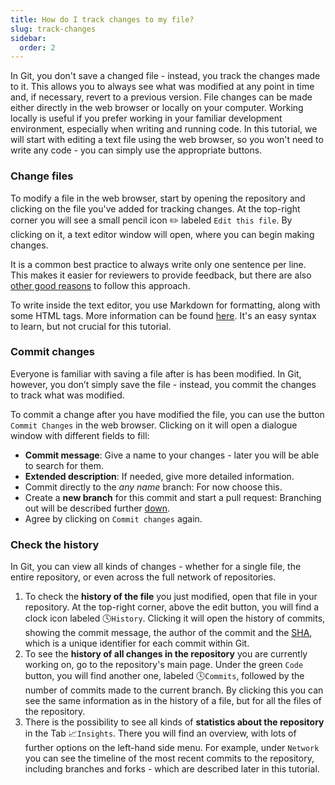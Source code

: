 ```yaml
---
title: How do I track changes to my file?
slug: track-changes
sidebar:
  order: 2
---
```



In Git, you don't save a changed file - instead, you track the changes made to it.
This allows you to always see what was modified at any point in time and, if necessary, revert to a previous version.
File changes can be made either directly in the web browser or locally on your computer.
Working locally is useful if you prefer working in your familiar development environment, especially when writing and running code.
In this tutorial, we will start with editing a text file using the web browser, so you won't need to write any code - you can simply use the appropriate buttons.

### Change files
To modify a file in the web browser, start by opening the repository and clicking on the file you've added for tracking changes.
At the top-right corner you will see a small pencil icon :pencil2: labeled `Edit this file`.
By clicking on it, a text editor window will open, where you can begin making changes.

It is a common best practice to always write only one sentence per line.
This makes it easier for reviewers to provide feedback, but there are also [other good reasons](https://sive.rs/1s) to follow this approach.

<Aside type="tip">

  To write inside the text editor, you use Markdown for formatting, along with some HTML tags.
  More information can be found [here](https://docs.github.com/en/get-started/writing-on-github/getting-started-with-writing-and-formatting-on-github/quickstart-for-writing-on-github#introduction).
  It's an easy syntax to learn, but not crucial for this tutorial.

</Aside>


### Commit changes
Everyone is familiar with saving a file after is has been modified.
In Git, however, you don’t simply save the file - instead, you commit the changes to track what was modified.

To commit a change after you have modified the file, you can use the button `Commit Changes` in the web browser.
Clicking on it will open a dialogue window with different fields to fill:

- **Commit message**: Give a name to your changes - later you will be able to search for them.
- **Extended description**: If needed, give more detailed information.
- Commit directly to the *any name* branch: For now choose this.
- Create a **new branch** for this commit and start a pull request: Branching out will be described further [down](#branching-out-topics).
- Agree by clicking on `Commit changes` again.

### Check the history
In Git, you can view all kinds of changes - whether for a single file, the entire repository, or even across the full network of repositories.
1. To check the **history of the file** you just modified, open that file in your repository.
At the top-right corner, above the edit button, you will find a clock icon labeled :clock4:`History`.
Clicking it will open the history of commits, showing the commit message, the author of the commit and the [SHA](https://docs.github.com/en/pull-requests/committing-changes-to-your-project/creating-and-editing-commits/about-commits#about-commits), which is a unique identifier for each commit within Git.
1. To see the **history of all changes in the repository** you are currently working on, go to the repository's main page.
Under the green `Code` button, you will find another one, labeled :clock4:`Commits`, followed by the number of commits made to the current branch.
By clicking this you can see the same information as in the history of a file, but for all the files of the repository.
1. There is the possibility to see all kinds of **statistics about the repository** in the Tab :chart_with_upwards_trend:`Insights`.
There you will find an overview, with lots of further options on the left-hand side menu.
For example, under `Network` you can see the timeline of the most recent commits to the repository, including branches and forks - which are described later in this tutorial.
